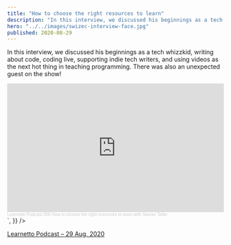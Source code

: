 ```yaml
---
title: "How to choose the right resources to learn"
description: "In this interview, we discussed his beginnings as a tech whizzkid, writing about code, coding live, supporting indie tech writers, and using videos as the next hot thing in teaching programming. There was also an unexpected guest on the show!"
hero: "../../images/swizec-interview-face.jpg"
published: 2020-08-29
---
```


In this interview, we discussed his beginnings as a tech whizzkid, writing about code, coding live, supporting indie tech writers, and using videos as the next hot thing in teaching programming. There was also an unexpected guest on the show!

<iframe
  width="100%"
  height="300"
  scrolling="no"
  frameborder="no"
  allow="autoplay"
  src="https://w.soundcloud.com/player/?url=https%3A//api.soundcloud.com/tracks/310417555&color=%23ff5500&auto_play=false&hide_related=false&show_comments=true&show_user=true&show_reposts=false&show_teaser=true&visual=true"
></iframe>

<div
  dangerouslySetInnerHTML={{
    __html: `
<div style="font-size: 10px; color: #cccccc;line-break: anywhere;word-break: normal;overflow: hidden;white-space: nowrap;text-overflow: ellipsis; font-family: Interstate,Lucida Grande,Lucida Sans Unicode,Lucida Sans,Garuda,Verdana,Tahoma,sans-serif;font-weight: 100;">
  <a
    href="https://soundcloud.com/learnetto"
    title="Learnetto Podcast"
    target="_blank"
    style="color: #cccccc; text-decoration: none;"
  >
    Learnetto Podcast
  </a>
  <a
    href="https://soundcloud.com/learnetto/008-how-to-choose-the-right-resources-to-learn-with-swizec-teller"
    title="008 How to choose the right resources to learn with Swizec Teller"
    target="_blank"
    style="color: #cccccc; text-decoration: none;"
  >
    008 How to choose the right resources to learn with Swizec Teller
  </a>
</div>
`,
  }}
/>

[Learnetto Podcast – 29 Aug, 2020](https://learnetto.com/blog/his-first-job-was-writing-code-for-a-nuclear-power-plant-now-swizec-teaches-d3js-and-reactjs)

